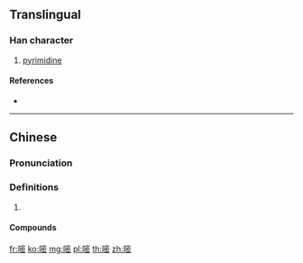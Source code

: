 ==Translingual==

===Han character===
{{Han char|rn=30|rad=口|as=11|sn=14|four=63073|canj=RJPU,XRJPU|ids=⿰口密}}

# [[pyrimidine]]

====References====
* {{Han ref|kx=0206.201|hdz=10679.070|uh=5627|ud=22055|bh=E147|bd=57671}}

----

==Chinese==
{{zh-forms}}

===Pronunciation===
{{zh-pron
|m=mì
|c=mat6
|cat=
}}

===Definitions===
{{zh-hanzi}}

# {{rfdef|zh}}

====Compounds====
{{zh-der|嘧啶}}

[[fr:嘧]]
[[ko:嘧]]
[[mg:嘧]]
[[pl:嘧]]
[[th:嘧]]
[[zh:嘧]]